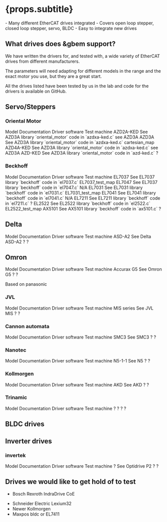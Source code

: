 

# {props.subtitle}
<Tldr>
    - Many different EtherCAT drives integrated
    - Covers open loop stepper, closed loop stepper, servo, BLDC
    - Easy to integrate new drives
</Tldr>

## What drives does &gbem support?

We have written the drivers for, and tested with, a wide variety of EtherCAT drives from different manufacturers.

The parameters will need adapting for different models in the range and the exact motor you use, but they are a great start.

All the drives listed have been tested by us in the lab and code for the drivers is available on GitHub.

## Servo/Steppers

### Oriental Motor

<BogStandardHeaderRow>
    <BogStandardCol span={3}>Model</BogStandardCol>
    <BogStandardCol span={4}>Documentation</BogStandardCol>
    <BogStandardCol span={12}>Driver  software</BogStandardCol>
    <BogStandardCol span={5}>Test machine</BogStandardCol>
</BogStandardHeaderRow>
<BogStandardRow>
<BogStandardCol span={3}>AZD2A-KED</BogStandardCol>
    <BogStandardCol span={4}><Link to={"/docs/gbem/drive_support/om_azd3a_ked"}>See AZD3A</Link></BogStandardCol>
<BogStandardCol span={12}>library `oriental_motor` code in `azdxa-ked.c`</BogStandardCol>
<BogStandardCol span={5}>see AZD3A</BogStandardCol>
</BogStandardRow>
<BogStandardRow>
    <BogStandardCol span={3}>AZD3A</BogStandardCol>
    <BogStandardCol span={4}><Link to={"/docs/gbem/drive_support/om_azd3a_ked"}>See AZD3A</Link></BogStandardCol>
    <BogStandardCol span={12}>library `oriental_motor` code in `azdxa-ked.c`</BogStandardCol>
    <BogStandardCol span={5}>cartesian_map</BogStandardCol>
</BogStandardRow>
<BogStandardRow>
    <BogStandardCol span={3}>AZD4A-KED</BogStandardCol>
    <BogStandardCol span={4}><Link to={"/docs/gbem/drive_support/om_azd3a_ked"}>See AZD3A</Link></BogStandardCol>
    <BogStandardCol span={12}>library `oriental_motor` code in `azdxa-ked.c`</BogStandardCol>
    <BogStandardCol span={5}>see AZD3A</BogStandardCol>
</BogStandardRow>
<BogStandardRow>
    <BogStandardCol span={3}>AZD-KED</BogStandardCol>
    <BogStandardCol span={4}><Link to={"/docs/gbem/drive_support/om_azd3a_ked"}>See AZD3A</Link></BogStandardCol>
    <BogStandardCol span={12}>library `oriental_motor` code in `azd-ked.c`</BogStandardCol>
    <BogStandardCol span={5}>?</BogStandardCol>
</BogStandardRow>



### Beckhoff

<BogStandardHeaderRow>
    <BogStandardCol span={3}>Model</BogStandardCol>
    <BogStandardCol span={4}>Documentation</BogStandardCol>
    <BogStandardCol span={12}>Driver  software</BogStandardCol>
    <BogStandardCol span={5}>Test machine</BogStandardCol>
</BogStandardHeaderRow>
<BogStandardRow>
    <BogStandardCol span={3}>EL7037</BogStandardCol>
    <BogStandardCol span={4}><Link to={"/docs/gbem/drive_support/EL7037"}>See EL7037</Link> </BogStandardCol>
    <BogStandardCol span={12}>library `beckhoff` code in `el7037.c`</BogStandardCol>
    <BogStandardCol span={5}>EL7037_test_map</BogStandardCol>
</BogStandardRow>
<BogStandardRow>
    <BogStandardCol span={3}>EL7047</BogStandardCol>
    <BogStandardCol span={4}><Link to={"/docs/gbem/drive_support/EL7037"}>See EL7037</Link> </BogStandardCol>
    <BogStandardCol span={12}>library `beckhoff` code in `el7047.c`</BogStandardCol>
    <BogStandardCol span={5}>N/A</BogStandardCol>
</BogStandardRow>
<BogStandardRow>
    <BogStandardCol span={3}>EL7031</BogStandardCol>
    <BogStandardCol span={4}><Link to={"/docs/gbem/drive_support/EL7031"}>See EL7031</Link> </BogStandardCol>
    <BogStandardCol span={12}>library `beckhoff` code in `el7031.c`</BogStandardCol>
    <BogStandardCol span={5}>EL7031_test_map</BogStandardCol>
</BogStandardRow>
<BogStandardRow>
    <BogStandardCol span={3}>EL7041</BogStandardCol>
    <BogStandardCol span={4}><Link to={"/docs/gbem/drive_support/EL7041"}>See EL7041</Link> </BogStandardCol>
    <BogStandardCol span={12}>library `beckhoff` code in `el7041.c`</BogStandardCol>
    <BogStandardCol span={5}>N/A</BogStandardCol>
</BogStandardRow>
<BogStandardRow>
    <BogStandardCol span={3}>EL7211</BogStandardCol>
    <BogStandardCol span={4}><Link to={"/docs/gbem/drive_support/EL7211"}>See EL7211</Link> </BogStandardCol>
    <BogStandardCol span={12}>library `beckhoff` code in `el7211.c`</BogStandardCol>
    <BogStandardCol span={5}>?</BogStandardCol>
</BogStandardRow>
<BogStandardRow>
    <BogStandardCol span={3}>EL2522</BogStandardCol>
    <BogStandardCol span={4}><Link to={"/docs/gbem/drive_support/EL2522"}>See EL2522</Link> </BogStandardCol>
    <BogStandardCol span={12}>library `beckhoff` code in `el2522.c`</BogStandardCol>
    <BogStandardCol span={5}>EL2522_test_map</BogStandardCol>
</BogStandardRow>
<BogStandardRow>
    <BogStandardCol span={3}>AX5101 </BogStandardCol>
    <BogStandardCol span={4}><Link to={"/docs/gbem/drive_support/beckhoff_ax5101"}>See AX5101</Link> </BogStandardCol>
    <BogStandardCol span={12}>library `beckhoff` code in `ax5101.c`</BogStandardCol>
    <BogStandardCol span={5}>?</BogStandardCol>
</BogStandardRow>





## Delta

<BogStandardHeaderRow>
    <BogStandardCol span={3}>Model</BogStandardCol>
    <BogStandardCol span={4}>Documentation</BogStandardCol>
    <BogStandardCol span={12}>Driver software</BogStandardCol>
    <BogStandardCol span={5}>Test machine</BogStandardCol>
</BogStandardHeaderRow>
<BogStandardRow>
    <BogStandardCol span={3}>ASD-A2</BogStandardCol>
    <BogStandardCol span={4}><Link to={"/docs/gbem/drive_support/delta_asd-a2"}>See Delta ASD-A2</Link> </BogStandardCol>
    <BogStandardCol span={12}>?</BogStandardCol>
    <BogStandardCol span={5}>?</BogStandardCol>
</BogStandardRow>


## Omron

<BogStandardHeaderRow>
    <BogStandardCol span={3}>Model</BogStandardCol>
    <BogStandardCol span={4}>Documentation</BogStandardCol>
    <BogStandardCol span={12}>Driver  software</BogStandardCol>
    <BogStandardCol span={5}>Test machine</BogStandardCol>
</BogStandardHeaderRow>
<BogStandardRow>
    <BogStandardCol span={3}>Accurax G5 </BogStandardCol>
    <BogStandardCol span={4}><Link to={"/docs/gbem/drive_support/omron_accurax_g5"}>See Omron G5</Link> </BogStandardCol>
    <BogStandardCol span={12}>?</BogStandardCol>
    <BogStandardCol span={5}>?</BogStandardCol>
</BogStandardRow>


Based on panasonic

### JVL

<BogStandardHeaderRow>
    <BogStandardCol span={3}>Model</BogStandardCol>
    <BogStandardCol span={4}>Documentation</BogStandardCol>
    <BogStandardCol span={12}>Driver  software</BogStandardCol>
    <BogStandardCol span={5}>Test machine</BogStandardCol>
</BogStandardHeaderRow>
<BogStandardRow>
    <BogStandardCol span={3}>MIS series</BogStandardCol>
    <BogStandardCol span={4}><Link to={"/docs/gbem/adding_jvl_mis_drive"}>See JVL MIS</Link> </BogStandardCol>
    <BogStandardCol span={12}>?</BogStandardCol>
    <BogStandardCol span={5}>?</BogStandardCol>
</BogStandardRow>



### Cannon automata

<BogStandardHeaderRow>
    <BogStandardCol span={3}>Model</BogStandardCol>
    <BogStandardCol span={4}>Documentation</BogStandardCol>
    <BogStandardCol span={12}>Driver software</BogStandardCol>
    <BogStandardCol span={5}>Test machine</BogStandardCol>
</BogStandardHeaderRow>
<BogStandardRow>
    <BogStandardCol span={3}>SMC3 </BogStandardCol>
    <BogStandardCol span={4}><Link to={"/docs/gbem/drive_support/cannon_automata_smc3"}>See SMC3</Link> </BogStandardCol>
    <BogStandardCol span={12}>?</BogStandardCol>
    <BogStandardCol span={5}>?</BogStandardCol>
</BogStandardRow>



### Nanotec
<BogStandardHeaderRow>
    <BogStandardCol span={3}>Model</BogStandardCol>
    <BogStandardCol span={4}>Documentation</BogStandardCol>
    <BogStandardCol span={12}>Driver software</BogStandardCol>
    <BogStandardCol span={5}>Test machine</BogStandardCol>
</BogStandardHeaderRow>
<BogStandardRow>
    <BogStandardCol span={3}>N5-1-1</BogStandardCol>
    <BogStandardCol span={4}><Link to={"/docs/gbem/drive_support/nanotec_n5"}>See N5</Link> </BogStandardCol>
    <BogStandardCol span={12}>?</BogStandardCol>
    <BogStandardCol span={5}>?</BogStandardCol>
</BogStandardRow>




### Kollmorgen

<BogStandardHeaderRow>
    <BogStandardCol span={3}>Model</BogStandardCol>
    <BogStandardCol span={4}>Documentation</BogStandardCol>
    <BogStandardCol span={12}>Driver software</BogStandardCol>
    <BogStandardCol span={5}>Test machine</BogStandardCol>
</BogStandardHeaderRow>
<BogStandardRow>
    <BogStandardCol span={3}>AKD</BogStandardCol>
    <BogStandardCol span={4}><Link to={"/docs/gbem/drive_support/kollmorgen_akd"}>See AKD</Link> </BogStandardCol>
    <BogStandardCol span={12}>?</BogStandardCol>
    <BogStandardCol span={5}>?</BogStandardCol>
</BogStandardRow>

### Trinamic
<BogStandardHeaderRow>
    <BogStandardCol span={3}>Model</BogStandardCol>
    <BogStandardCol span={4}>Documentation</BogStandardCol>
    <BogStandardCol span={12}>Driver software</BogStandardCol>
    <BogStandardCol span={5}>Test machine</BogStandardCol>
</BogStandardHeaderRow>
<BogStandardRow>
    <BogStandardCol span={3}>?</BogStandardCol>
    <BogStandardCol span={4}>?</BogStandardCol>
    <BogStandardCol span={12}>?</BogStandardCol>
    <BogStandardCol span={5}>?</BogStandardCol>
</BogStandardRow>


## BLDC drives




## Inverter drives

### invertek

<BogStandardHeaderRow>
    <BogStandardCol span={3}>Model</BogStandardCol>
    <BogStandardCol span={4}>Documentation</BogStandardCol>
    <BogStandardCol span={12}>Driver software</BogStandardCol>
    <BogStandardCol span={5}>Test machine</BogStandardCol>
</BogStandardHeaderRow>
<BogStandardRow>
    <BogStandardCol span={3}>? </BogStandardCol>
    <BogStandardCol span={4}><Link to={"/docs/gbem/drive_support/invertek_optidrive_p2"}>See Optidrive P2</Link> </BogStandardCol>
    <BogStandardCol span={12}>?</BogStandardCol>
    <BogStandardCol span={5}>?</BogStandardCol>
</BogStandardRow>

## Drives we would like to get hold of to test

* Bosch Rexroth IndraDrive CoE
- Schneider Electric Lexium32
- Newer Kollmorgen
- Maxpos bldc or EL7411


